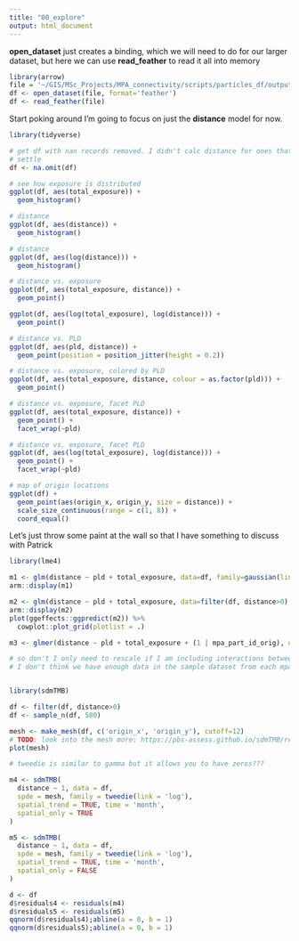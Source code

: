 ```yaml
---
title: "00_explore"
output: html_document
---
```



**open_dataset** just creates a binding, which we will need to do for our larger
dataset, but here we can use **read_feather** to read it all into memory

```r
library(arrow)
file = '~/GIS/MSc_Projects/MPA_connectivity/scripts/particles_df/output_all/sample_1.feather'
df <- open_dataset(file, format='feather')
df <- read_feather(file)
```

Start poking around
I'm going to focus on just the **distance** model for now.

```r
library(tidyverse)

# get df with nan records removed. I didn't calc distance for ones that did not
# settle
df <- na.omit(df)

# see how exposure is distributed
ggplot(df, aes(total_exposure)) +
  geom_histogram()

# distance
ggplot(df, aes(distance)) +
  geom_histogram()

# distance
ggplot(df, aes(log(distance))) +
  geom_histogram()

# distance vs. exposure
ggplot(df, aes(total_exposure, distance)) + 
  geom_point()

ggplot(df, aes(log(total_exposure), log(distance))) + 
  geom_point()

# distance vs. PLD
ggplot(df, aes(pld, distance)) + 
  geom_point(position = position_jitter(height = 0.2))

# distance vs. exposure, colored by PLD
ggplot(df, aes(total_exposure, distance, colour = as.factor(pld))) + 
  geom_point()

# distance vs. exposure, facet PLD
ggplot(df, aes(total_exposure, distance)) + 
  geom_point() +
  facet_wrap(~pld)

# distance vs. exposure, facet PLD
ggplot(df, aes(log(total_exposure), log(distance))) + 
  geom_point() +
  facet_wrap(~pld)

# map of origin locations
ggplot(df) +
  geom_point(aes(origin_x, origin_y, size = distance)) +
  scale_size_continuous(range = c(1, 8)) +
  coord_equal()

```





Let's just throw some paint at the wall so that I have something to discuss with Patrick



```r
library(lme4)

m1 <- glm(distance ~ pld + total_exposure, data=df, family=gaussian(link='identity'))
arm::display(m1)

m2 <- glm(distance ~ pld + total_exposure, data=filter(df, distance>0), family=Gamma(link='log'))
arm::display(m2)
plot(ggeffects::ggpredict(m2)) %>%
  cowplot::plot_grid(plotlist = .)

m3 <- glmer(distance ~ pld + total_exposure + (1 | mpa_part_id_orig), data=filter(df, distance>0), family=Gamma(link='log'))

# so don't I only need to rescale if I am including interactions between my predictors?
# I don't think we have enough data in the sample dataset from each mpa to include mpa_part_id_orig


library(sdmTMB)

df <- filter(df, distance>0)
df <- sample_n(df, 500)

mesh <- make_mesh(df, c('origin_x', 'origin_y'), cutoff=12)
# TODO: look into the mesh more: https://pbs-assess.github.io/sdmTMB/reference/make_mesh.html
plot(mesh)

# tweedie is similar to gamma but it allows you to have zeros???

m4 <- sdmTMB(
  distance ~ 1, data = df,
  spde = mesh, family = tweedie(link = 'log'),
  spatial_trend = TRUE, time = 'month',
  spatial_only = TRUE
)

m5 <- sdmTMB(
  distance ~ 1, data = df,
  spde = mesh, family = tweedie(link = 'log'),
  spatial_trend = TRUE, time = 'month',
  spatial_only = FALSE
)

d <- df
d$residuals4 <- residuals(m4)
d$residuals5 <- residuals(m5)
qqnorm(d$residuals4);abline(a = 0, b = 1)
qqnorm(d$residuals5);abline(a = 0, b = 1)




```






